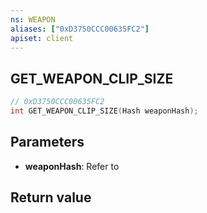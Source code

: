 ```yaml
---
ns: WEAPON
aliases: ["0xD3750CCC00635FC2"]
apiset: client
---
```

## GET_WEAPON_CLIP_SIZE

```c
// 0xD3750CCC00635FC2
int GET_WEAPON_CLIP_SIZE(Hash weaponHash);
```


## Parameters
* **weaponHash**: Refer to <EmbeddedEnum type="eWeaponHash" />

## Return value
